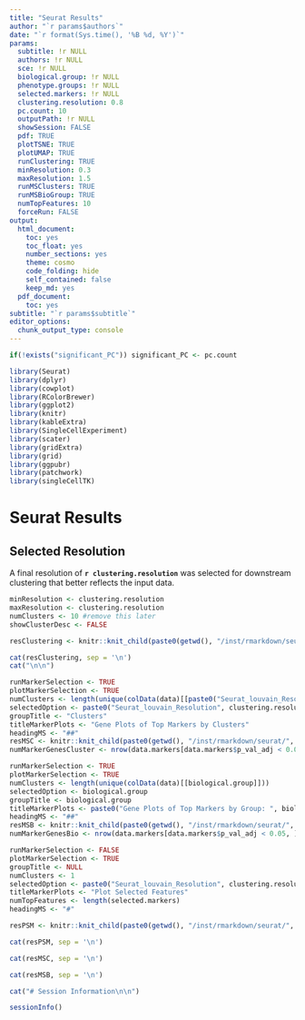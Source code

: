 ```yaml
---
title: "Seurat Results"
author: "`r params$authors`"
date: "`r format(Sys.time(), '%B %d, %Y')`"
params:
  subtitle: !r NULL
  authors: !r NULL
  sce: !r NULL
  biological.group: !r NULL
  phenotype.groups: !r NULL
  selected.markers: !r NULL
  clustering.resolution: 0.8
  pc.count: 10
  outputPath: !r NULL
  showSession: FALSE
  pdf: TRUE
  plotTSNE: TRUE
  plotUMAP: TRUE
  runClustering: TRUE
  minResolution: 0.3
  maxResolution: 1.5
  runMSClusters: TRUE
  runMSBioGroup: TRUE
  numTopFeatures: 10
  forceRun: FALSE
output:
  html_document:
    toc: yes
    toc_float: yes
    number_sections: yes
    theme: cosmo
    code_folding: hide
    self_contained: false
    keep_md: yes
  pdf_document:
    toc: yes
subtitle: "`r params$subtitle`"
editor_options:
  chunk_output_type: console
---
```


```r
if(!exists("significant_PC")) significant_PC <- pc.count
```

```r
library(Seurat)
library(dplyr)
library(cowplot)
library(RColorBrewer)
library(ggplot2)
library(knitr)
library(kableExtra)
library(SingleCellExperiment)
library(scater)
library(gridExtra)
library(grid)
library(ggpubr)
library(patchwork)
library(singleCellTK)
```

# Seurat Results

## Selected Resolution {.tabset .tabset-fade}
A final resolution of **`r clustering.resolution`** was selected for downstream clustering that better reflects the input data.

<!-- Clustering -->
```r
minResolution <- clustering.resolution
maxResolution <- clustering.resolution
numClusters <- 10 #remove this later
showClusterDesc <- FALSE

resClustering <- knitr::knit_child(paste0(getwd(), "/inst/rmarkdown/seurat/", 'reportSeuratClustering.Rmd'), quiet = TRUE, envir = environment())
```

```r
cat(resClustering, sep = '\n')
cat("\n\n")
```

<!-- Marker Selection (Clusters) -->
```r
runMarkerSelection <- TRUE
plotMarkerSelection <- TRUE
numClusters <- length(unique(colData(data)[[paste0("Seurat_louvain_Resolution", clustering.resolution)]]))
selectedOption <- paste0("Seurat_louvain_Resolution", clustering.resolution)
groupTitle <- "Clusters"
titleMarkerPlots <- "Gene Plots of Top Markers by Clusters"
headingMS <- "##"
resMSC <- knitr::knit_child(paste0(getwd(), "/inst/rmarkdown/seurat/", 'reportSeuratMarkerSelection.Rmd'), quiet = TRUE, envir = environment())
numMarkerGenesCluster <- nrow(data.markers[data.markers$p_val_adj < 0.05, ])

```

<!-- Marker Selection (Group) -->
```r
runMarkerSelection <- TRUE
plotMarkerSelection <- TRUE
numClusters <- length(unique(colData(data)[[biological.group]]))
selectedOption <- biological.group
groupTitle <- biological.group
titleMarkerPlots <- paste0("Gene Plots of Top Markers by Group: ", biological.group)
headingMS <- "##"
resMSB <- knitr::knit_child(paste0(getwd(), "/inst/rmarkdown/seurat/", 'reportSeuratMarkerSelection.Rmd'), quiet = TRUE, envir = environment())
numMarkerGenesBio <- nrow(data.markers[data.markers$p_val_adj < 0.05, ])
```

<!-- Pre-selected Markers -->
```r
runMarkerSelection <- FALSE
plotMarkerSelection <- TRUE
groupTitle <- NULL
numClusters <- 1
selectedOption <- paste0("Seurat_louvain_Resolution", clustering.resolution)
titleMarkerPlots <- "Plot Selected Features"
numTopFeatures <- length(selected.markers)
headingMS <- "#"

resPSM <- knitr::knit_child(paste0(getwd(), "/inst/rmarkdown/seurat/", 'reportSeuratMarkerSelection.Rmd'), quiet = TRUE, envir = environment())
```

```r
cat(resPSM, sep = '\n')
```

```r
cat(resMSC, sep = '\n')
```

```r
cat(resMSB, sep = '\n')
```

```r
cat("# Session Information\n\n")
```

```r
sessionInfo()
```

